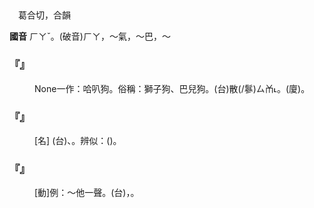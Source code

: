 
=={{ruby|哈|ㄏㄚˇ}}==

　葛合切，合韻

'''國音''' <rt>ㄏㄚˇ</rt>。(破音)<rt>ㄏㄚ</rt>，～氣{{ruby|。|ㄏㄚˋ}}，～巴{{ruby|。|ㄎㄚ}}，～

    

==='''『{{ruby|哈|ㄏㄚˇ}}{{ruby|巴|·ㄅㄚ}}{{ruby|狗|ㄍㄡˇ}}』'''===
: None一作：哈叭狗。俗稱：獅子狗、巴兒狗。(台)散(/鬖)<rt>ㄙㆰ˪</rt>{{ruby|毛|ㄇㆦ}}{{ruby|/|ㄇㆭˊ}}{{ruby|狗|ㄍㄠˋ}}。(廈){{ruby|虎|ㄏㆦˋ}}{{ruby|獅|ㄙㄞ}}{{ruby|狗|ㄍㄠˋ}}。
    

==='''『{{ruby|哈|ㄏㄚˇ}}{{ruby|達|ㄉㄚˊ}}』'''===
: [名] (台){{ruby|蒙|ㆠㆲˊ}}、{{ruby|藏|ㄗㆲ˫}}{{ruby|族|ㄗㆦㆶ ͘}}{{ruby|人|ㄌㄤˊ}}{{ruby|用|ㄧㆲ˫}}{{ruby|以|ㄧˋ}}{{ruby|作|ㄗㄜ˪}}{{ruby|禮|ㄌㆤˋ}}{{ruby|物|ㆠㄨㆵ ͘}}{{ruby|丌|ㆤ}}{{ruby|一|ㄐㄧㆵ ͘}}{{ruby|種|ㄐㄧㆲˋ}}{{ruby|絲|ㄒㄧ}}{{ruby|巾|ㄍㄨㄣ}}{{ruby|/|ㄍㄧㄣ}}。辨似：{{ruby|哈|ㄎㄚ}}{{ruby|喇|·ㄌㄚ}}({{ruby|呢|ㄋㄧˊ}})。
    

==='''『{{ruby|哈|ㄏㄚˇ}}』'''===
: [動]例：～他一聲。(台){{ruby|無|ㆠㄜˊ}}{{ruby|意|ㄧ˪}}{{ruby|中|ㄉㄧㆲ}}，{{ruby|大|ㄉㄨㄚ˫}}{{ruby|聲|ㄒㄧㆩ}}{{ruby|共|ㄍㄚ˫}}{{ruby|伊|ㄧ}}{{ruby|喝|ㄏㄨㄚㆷ}}{{ruby|一|ㄐㄧㆵ ͘}}{{ruby|下|·ㆤ˫}}。
    
